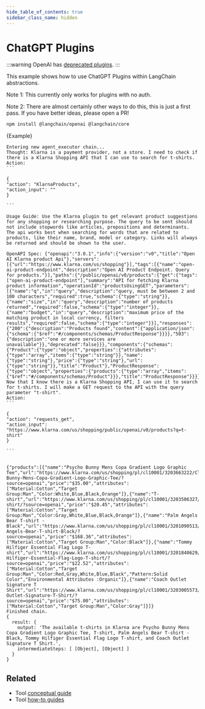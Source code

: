 ```yaml
---
hide_table_of_contents: true
sidebar_class_name: hidden
---
```



# ChatGPT Plugins

:::warning
OpenAI has [deprecated plugins](https://openai.com/index/chatgpt-plugins/).
:::

This example shows how to use ChatGPT Plugins within LangChain abstractions.

Note 1: This currently only works for plugins with no auth.

Note 2: There are almost certainly other ways to do this, this is just a first pass. If you have better ideas, please open a PR!


<IntegrationInstallTooltip></IntegrationInstallTooltip>

```bash npm2yarn
npm install @langchain/openai @langchain/core
```

<CodeBlock language="typescript">{Example}</CodeBlock>

````
Entering new agent_executor chain...
Thought: Klarna is a payment provider, not a store. I need to check if there is a Klarna Shopping API that I can use to search for t-shirts.
Action:
```

{
"action": "KlarnaProducts",
"action_input": ""
}

```

Usage Guide: Use the Klarna plugin to get relevant product suggestions for any shopping or researching purpose. The query to be sent should not include stopwords like articles, prepositions and determinants. The api works best when searching for words that are related to products, like their name, brand, model or category. Links will always be returned and should be shown to the user.

OpenAPI Spec: {"openapi":"3.0.1","info":{"version":"v0","title":"Open AI Klarna product Api"},"servers":[{"url":"https://www.klarna.com/us/shopping"}],"tags":[{"name":"open-ai-product-endpoint","description":"Open AI Product Endpoint. Query for products."}],"paths":{"/public/openai/v0/products":{"get":{"tags":["open-ai-product-endpoint"],"summary":"API for fetching Klarna product information","operationId":"productsUsingGET","parameters":[{"name":"q","in":"query","description":"query, must be between 2 and 100 characters","required":true,"schema":{"type":"string"}},{"name":"size","in":"query","description":"number of products returned","required":false,"schema":{"type":"integer"}},{"name":"budget","in":"query","description":"maximum price of the matching product in local currency, filters results","required":false,"schema":{"type":"integer"}}],"responses":{"200":{"description":"Products found","content":{"application/json":{"schema":{"$ref":"#/components/schemas/ProductResponse"}}}},"503":{"description":"one or more services are unavailable"}},"deprecated":false}}},"components":{"schemas":{"Product":{"type":"object","properties":{"attributes":{"type":"array","items":{"type":"string"}},"name":{"type":"string"},"price":{"type":"string"},"url":{"type":"string"}},"title":"Product"},"ProductResponse":{"type":"object","properties":{"products":{"type":"array","items":{"$ref":"#/components/schemas/Product"}}},"title":"ProductResponse"}}}}
Now that I know there is a Klarna Shopping API, I can use it to search for t-shirts. I will make a GET request to the API with the query parameter "t-shirt".
Action:
```

{
"action": "requests_get",
"action_input": "https://www.klarna.com/us/shopping/public/openai/v0/products?q=t-shirt"
}

```


{"products":[{"name":"Psycho Bunny Mens Copa Gradient Logo Graphic Tee","url":"https://www.klarna.com/us/shopping/pl/cl10001/3203663222/Clothing/Psycho-Bunny-Mens-Copa-Gradient-Logo-Graphic-Tee/?source=openai","price":"$35.00","attributes":["Material:Cotton","Target Group:Man","Color:White,Blue,Black,Orange"]},{"name":"T-shirt","url":"https://www.klarna.com/us/shopping/pl/cl10001/3203506327/Clothing/T-shirt/?source=openai","price":"$20.45","attributes":["Material:Cotton","Target Group:Man","Color:Gray,White,Blue,Black,Orange"]},{"name":"Palm Angels Bear T-shirt - Black","url":"https://www.klarna.com/us/shopping/pl/cl10001/3201090513/Clothing/Palm-Angels-Bear-T-shirt-Black/?source=openai","price":"$168.36","attributes":["Material:Cotton","Target Group:Man","Color:Black"]},{"name":"Tommy Hilfiger Essential Flag Logo T-shirt","url":"https://www.klarna.com/us/shopping/pl/cl10001/3201840629/Clothing/Tommy-Hilfiger-Essential-Flag-Logo-T-shirt/?source=openai","price":"$22.52","attributes":["Material:Cotton","Target Group:Man","Color:Red,Gray,White,Blue,Black","Pattern:Solid Color","Environmental Attributes :Organic"]},{"name":"Coach Outlet Signature T Shirt","url":"https://www.klarna.com/us/shopping/pl/cl10001/3203005573/Clothing/Coach-Outlet-Signature-T-Shirt/?source=openai","price":"$75.00","attributes":["Material:Cotton","Target Group:Man","Color:Gray"]}]}
Finished chain.
{
  result: {
    output: 'The available t-shirts in Klarna are Psycho Bunny Mens Copa Gradient Logo Graphic Tee, T-shirt, Palm Angels Bear T-shirt - Black, Tommy Hilfiger Essential Flag Logo T-shirt, and Coach Outlet Signature T Shirt.',
    intermediateSteps: [ [Object], [Object] ]
  }
}
````

## Related

- Tool [conceptual guide](/docs/concepts/tools)
- Tool [how-to guides](/docs/how_to/#tools)
